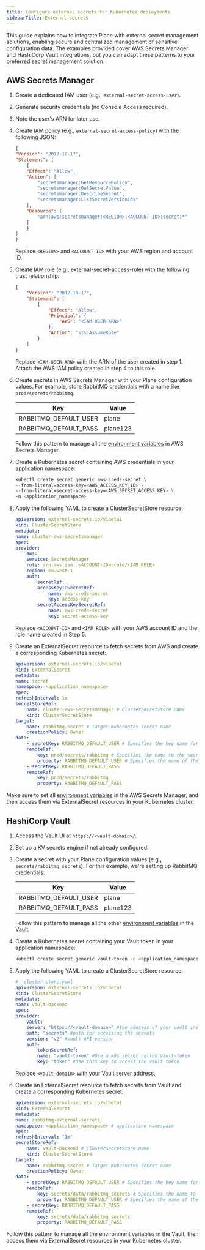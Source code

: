 ```yaml
---
title: Configure external secrets for Kubernetes deployments
sidebarTitle: External secrets
---
```


This guide explains how to integrate Plane with external secret management solutions, enabling secure and centralized management of sensitive configuration data. The examples provided cover AWS Secrets Manager and HashiCorp Vault integrations, but you can adapt these patterns to your preferred secret management solution.

## AWS Secrets Manager

1. Create a dedicated IAM user (e.g., `external-secret-access-user`).
2. Generate security credentials (no Console Access required).
3. Note the user's ARN for later use.

4. Create IAM policy (e.g., `external-secret-access-policy`) with the following JSON:

    ```json
    {
    "Version": "2012-10-17",
    "Statement": [
        {
        "Effect": "Allow",
        "Action": [
            "secretsmanager:GetResourcePolicy",
            "secretsmanager:GetSecretValue",
            "secretsmanager:DescribeSecret",
            "secretsmanager:ListSecretVersionIds"
        ],
        "Resource": [
            "arn:aws:secretsmanager:<REGION>:<ACCOUNT-ID>:secret:*"
        ]
        }
    ]
    }
    ```
    Replace `<REGION>` and `<ACCOUNT-ID>` with your AWS region and account ID.

5. Create IAM role (e.g., external-secret-access-role) with the following trust relationship:

    ```json
    {
        "Version": "2012-10-17",
        "Statement": [
            {
                "Effect": "Allow",
                "Principal": {
                    "AWS": "<IAM-USER-ARN>"
                },
                "Action": "sts:AssumeRole"
            }
        ]
    }
    ```

    Replace `<IAM-USER-ARN>` with the ARN of the user created in step 1.   
    Attach the AWS IAM policy created in step 4 to this role.

6. Create secrets in AWS Secrets Manager with your Plane configuration values. For example, store RabbitMQ credentials with a name   like `prod/secrets/rabbitmq`.

    |Key|Value|
    |-------|--------|
    |RABBITMQ_DEFAULT_USER|plane|
    |RABBITMQ_DEFAULT_PASS|plane123|

    Follow this pattern to manage all the [environment variables](/self-hosting/methods/kubernetes#external-secrets-config) in AWS Secrets Manager.

7. Create a Kubernetes secret containing AWS credentials in your application namespace:
    ```sh
    kubectl create secret generic aws-creds-secret \
    --from-literal=access-key=<AWS_ACCESS_KEY_ID> \
    --from-literal=secret-access-key=<AWS_SECRET_ACCESS_KEY> \
    -n <application_namespace>
    ```

7. Apply the following YAML to create a ClusterSecretStore resource:
    ```yaml
    apiVersion: external-secrets.io/v1beta1
    kind: ClusterSecretStore
    metadata:
    name: cluster-aws-secretsmanager
    spec:
    provider:
        aws:
        service: SecretsManager
        role: arn:aws:iam::<ACCOUNT-ID>:role/<IAM ROLE>
        region: eu-west-1
        auth:
            secretRef:
            accessKeyIDSecretRef:
                name: aws-creds-secret
                key: access-key
            secretAccessKeySecretRef:
                name: aws-creds-secret
                key: secret-access-key
    ```
    Replace `<ACCOUNT-ID>` and `<IAM ROLE>` with your AWS account ID and the role name created in Step 5.

8. Create an ExternalSecret resource to fetch secrets from AWS and create a corresponding Kubernetes secret:
    ```yaml
    apiVersion: external-secrets.io/v1beta1
    kind: ExternalSecret
    metadata:
    name: secret
    namespace: <application_namespace>
    spec:
    refreshInterval: 1m
    secretStoreRef:
        name: cluster-aws-secretsmanager # ClusterSecretStore name
        kind: ClusterSecretStore
    target:
        name: rabbitmq-secret # Target Kubernetes secret name
        creationPolicy: Owner
    data:
        - secretKey: RABBITMQ_DEFAULT_USER # Specifies the key name for the secret value in the Kubernetes secret.
        remoteRef:
            key: prod/secrets/rabbitmq # Specifies the name to the secret in the AWS Secrets Manager
            property: RABBITMQ_DEFAULT_USER # Specifies the name of the secret property to retrieve from the AWS Secrets Manager
        - secretKey: RABBITMQ_DEFAULT_PASS
        remoteRef:
            key: prod/secrets/rabbitmq
            property: RABBITMQ_DEFAULT_PASS
    ```

Make sure to set all [environment variables](/self-hosting/methods/kubernetes#external-secrets-config) in the AWS Secrets Manager, and then access them via ExternalSecret resources in your Kubernetes cluster.

## HashiCorp Vault

1. Access the Vault UI at `https://<vault-domain>/`.

2. Set up a KV secrets engine if not already configured.

3. Create a secret with your Plane configuration values (e.g., `secrets/rabbitmq_secrets`). For this example, we're setting up RabbitMQ credentials:

    |Key|Value|
    |-------|--------|
    |RABBITMQ_DEFAULT_USER|plane|
    |RABBITMQ_DEFAULT_PASS|plane123|

    Follow this pattern to manage all the other [environment variables](/self-hosting/methods/kubernetes#external-secrets-config) in the Vault.

4. Create a Kubernetes secret containing your Vault token in your application namespace:
    ```sh
    kubectl create secret generic vault-token -n <application_namespace> --from-literal=token=<VAULT-TOKEN>
    ```

5. Apply the following YAML to create a ClusterSecretStore resource:
    ```yaml
    #  cluster-store.yaml 
    apiVersion: external-secrets.io/v1beta1
    kind: ClusterSecretStore 
    metadata:
    name: vault-backend
    spec:
    provider:
        vault: 
        server: "https://<vault-domain>" #the address of your vault instance
        path: "secrets" #path for accessing the secrets
        version: "v2" #Vault API version
        auth:
            tokenSecretRef:
            name: "vault-token" #Use a k8s secret called vault-token
            key: "token" #Use this key to access the vault token
    ```

    Replace `<vault-domain>` with your Vault server address.

6. Create an ExternalSecret resource to fetch secrets from Vault and create a corresponding Kubernetes secret:
    ```yaml
    apiVersion: external-secrets.io/v1beta1
    kind: ExternalSecret
    metadata:
    name: rabbitmq-external-secrets
    namespace: <application_namespace> # application-namespace
    spec:
    refreshInterval: "1m" 
    secretStoreRef:
        name: vault-backend # ClusterSecretStore name
        kind: ClusterSecretStore
    target: 
        name: rabbitmq-secret # Target Kubernetes secret name
        creationPolicy: Owner 
    data: 
        - secretKey: RABBITMQ_DEFAULT_USER # Specifies the key name for the secret value stored in the Kubernetes secret.
        remoteRef:
            key: secrets/data/rabbitmq_secrets # Specifies the name to the secret in the Vault secret store.
            property: RABBITMQ_DEFAULT_USER # Specifies the name of the secret property to retrieve from the Vault secret store.
        - secretKey: RABBITMQ_DEFAULT_PASS
        remoteRef:
            key: secrets/data/rabbitmq_secrets
            property: RABBITMQ_DEFAULT_PASS
    ```

Follow this pattern to manage all the environment variables in the Vault, then access them via ExternalSecret resources in your Kubernetes cluster.
